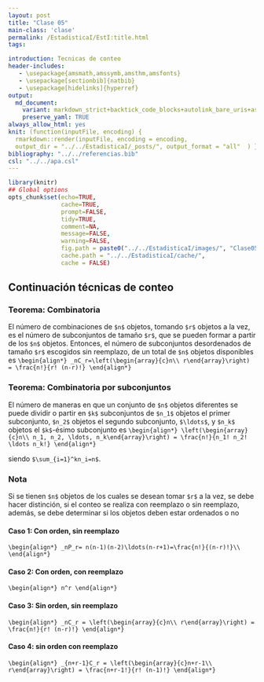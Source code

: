 ```yaml
---
layout: post
title: "Clase 05"
main-class: 'clase'
permalink: /EstadisticaI/EstI:title.html
tags:

introduction: Tecnicas de conteo
header-includes:
   - \usepackage{amsmath,amssymb,amsthm,amsfonts}
   - \usepackage[sectionbib]{natbib}
   - \usepackage[hidelinks]{hyperref}
output:
  md_document:
    variant: markdown_strict+backtick_code_blocks+autolink_bare_uris+ascii_identifiers+tex_math_single_backslash
    preserve_yaml: TRUE
always_allow_html: yes   
knit: (function(inputFile, encoding) {
  rmarkdown::render(inputFile, encoding = encoding,
  output_dir = "../../EstadisticaI/_posts/", output_format = "all"  ) })
bibliography: "../../referencias.bib"
csl: "../../apa.csl"
---
```


```r
library(knitr)
## Global options
opts_chunk$set(echo=TRUE,
               cache=TRUE,
               prompt=FALSE,
               tidy=TRUE,
               comment=NA,
               message=FALSE,
               warning=FALSE,
               fig.path = paste0("../../EstadisticaI/images/", "Clase05"),
               cache.path = "../../EstadisticaI/cache/",
               cache = FALSE)

```

## Continuación técnicas de conteo
### Teorema: Combinatoria
El número de combinaciones de `$n$` objetos, tomando `$r$` objetos a la vez, es el número de subconjuntos de tamaño `$r$`, que se pueden formar a partir de los `$n$` objetos. Entonces, el número de subconjuntos desordenados de tamaño `$r$` escogidos sin reemplazo, de un total de `$n$` objetos disponibles es
`\begin{align*}
_nC_r=\left(\begin{array}{c}n\\ r\end{array}\right) = \frac{n!}{r! (n-r)!}
\end{align*}`

### Teorema: Combinatoria por subconjuntos
El número de maneras en que un conjunto de `$n$` objetos diferentes se puede dividir o partir en `$k$` subconjuntos de `$n_1$` objetos el primer subconjunto, `$n_2$` objetos el segundo subconjunto, `$\ldots$`, y `$n_k$` objetos el `$k$`-ésimo subconjunto es
`\begin{align*}
\left(\begin{array}{c}n\\ n_1, n_2, \ldots, n_k\end{array}\right) = \frac{n!}{n_1! n_2! \ldots n_k!}
\end{align*}`

siendo `$\sum_{i=1}^kn_i=n$`.

### Nota
Si se tienen `$n$` objetos de los cuales se desean tomar `$r$` a la vez, se debe hacer distinción, si el conteo se realiza con reemplazo o sin reemplazo, además, se debe determinar si los objetos deben estar ordenados o no

#### Caso 1: Con orden, sin reemplazo
`\begin{align*}
_nP_r= n(n-1)(n-2)\ldots(n-r+1)=\frac{n!}{(n-r)!}\\
\end{align*}`

#### Caso 2: Con orden, con reemplazo
`\begin{align*}
n^r
\end{align*}`

#### Caso 3: Sin orden, sin reemplazo
`\begin{align*}
_nC_r = \left(\begin{array}{c}n\\ r\end{array}\right) = \frac{n!}{r! (n-r)!}
\end{align*}`

#### Caso 4: sin orden con reemplazo
`\begin{align*}
_{n+r-1}C_r = \left(\begin{array}{c}n+r-1\\ r\end{array}\right) = \frac{n+r-1!}{r! (n-1)!}
\end{align*}`

